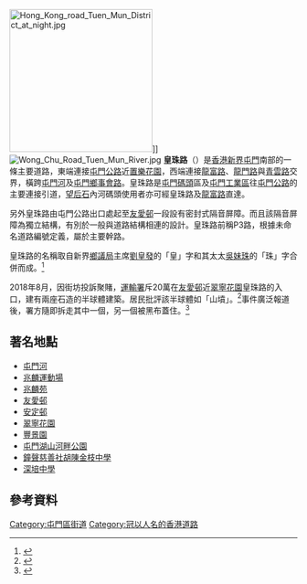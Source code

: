 {{Infobox Hong Kong Road
|   中文街道名稱    =  皇珠路
|   英文街道名稱    =  Wong Chu Road
|   圖片    =  Image:Wong Chu Road.jpg
|   圖片說明    =  
|   隸屬幹線     =  
|   路段總長度    = 1.2
|   車速限制    =  70（東行）/50（西行）
|   行車線數量    =  4線雙程（每個方向2線）
|   所在地區    =  [[新界|新界]]西[[屯門區|屯門區]]
|   起點    =  [[三聖墟|三聖墟]][[屯門公路|屯門公路]]
|   終點    =  屯門西[[龍富路|龍富路]]/[[龍門路|龍門路]]/[[青雲路_(香港)|青雲路]]
|   道路命名日期    =  
|   命名文件    =  
|   道路動工日期    =  
|   道路興建計劃    = 
|   道路舊名資料    = P3路
|   通車日期    =  1986年1月20日
}}
[[File:Hong_Kong_road_Tuen_Mun_District_at_night.jpg|250px]]]]
[[File:Wong_Chu_Road_Tuen_Mun_River.jpg|thumb]]
'''皇珠路'''（{{lang-en|Wong Chu Road}}）是[[香港|香港]][[新界|新界]][[屯門|屯門]]南部的一條主要道路，東端連接[[屯門公路|屯門公路]]近[[置樂花園|置樂花園]]，西端連接[[龍富路|龍富路]]、[[龍門路|龍門路]]與[[青雲路_(香港)|青雲路]]交界，橫跨[[屯門河|屯門河]]及[[屯門鄉事會路|屯門鄉事會路]]。皇珠路是[[屯門碼頭|屯門碼頭]]區及[[屯門工業區|屯門工業區]]往[[屯門公路|屯門公路]]的主要連接引道，[[望后石|望后石]]內河碼頭使用者亦可經皇珠路及[[龍富路|龍富路]]直達。

另外皇珠路由屯門公路出口處起至[[友愛邨|友愛邨]]一段設有密封式隔音屏障。而且該隔音屏障為獨立結構，有別於一般與道路結構相連的設計。皇珠路前稱P3路，根據未命名道路編號定義，屬於主要幹路。

皇珠路的名稱取自新界[[新界鄉議局|鄉議局]]主席[[劉皇發|劉皇發]]的「皇」字和其太太[[吳妹珠|吳妹珠]]的「珠」字合併而成。<ref>{{Cite web |url=http://fungchiwood.com/020912LauWongFai.htm |title=屋地盡當銀行逼倉　劉皇發山窮水盡 |newspaper=壹週刊 |date=2002年9月12日 |accessdate=2010年6月8日 |archive-date=2009年3月27日 |archive-url=https://web.archive.org/web/20090327203618/http://fungchiwood.com/020912LauWongFai.htm |dead-url=no }}</ref>

2018年8月，因街坊投訴聚賭，[[運輸署|運輸署]]斥20萬在[[友愛邨|友愛邨]]近[[翠寧花園|翠寧花園]]皇珠路的入口，建有兩座石造的半球體建築。居民批評該半球體如「山墳」。<ref>{{cite news |title=斥20萬建「山墳」阻聚賭　運輸署：鋪砌小丘園境 |url=http://hk.on.cc/hk/bkn/cnt/news/20180828/bkn-20180828150006954-0828_00822_001.html |accessdate=2018-08-29 |publisher=[[東方日報_(香港)|東方日報]] |date=2018-08-28 |archive-date=2018-08-29 |archive-url=https://web.archive.org/web/20180829110338/http://hk.on.cc/hk/bkn/cnt/news/20180828/bkn-20180828150006954-0828_00822_001.html |dead-url=no }}</ref>事件廣泛報道後，署方隨即拆走其中一個，另一個被黑布蓋住。<ref>{{cite news |title=造價20萬「山墳」園境起完又拆 |url=https://news.mingpao.com/pns/dailynews/web_tc/article/20180831/s00002/1535653132695 |accessdate=2018-08-31 |publisher=明報 |date=2018-08-31 |archive-date=2018-08-31 |archive-url=https://web.archive.org/web/20180831072102/https://news.mingpao.com/pns/dailynews/web_tc/article/20180831/s00002/1535653132695 |dead-url=no }}</ref>

==著名地點==
*[[屯門河|屯門河]]
*[[兆麟運動場|兆麟運動場]]
*[[兆麟苑|兆麟苑]]
*[[友愛邨|友愛邨]]
*[[安定邨|安定邨]]
*[[翠寧花園|翠寧花園]]
*[[豐景園|豐景園]]
*[[屯門湖山河畔公園|屯門湖山河畔公園]]
*[[鐘聲慈善社胡陳金枝中學|鐘聲慈善社胡陳金枝中學]]
*[[深培中學|深培中學]]

==參考資料==
{{reflist}}


[[Category:屯門區街道|Category:屯門區街道]]
[[Category:冠以人名的香港道路|Category:冠以人名的香港道路]]